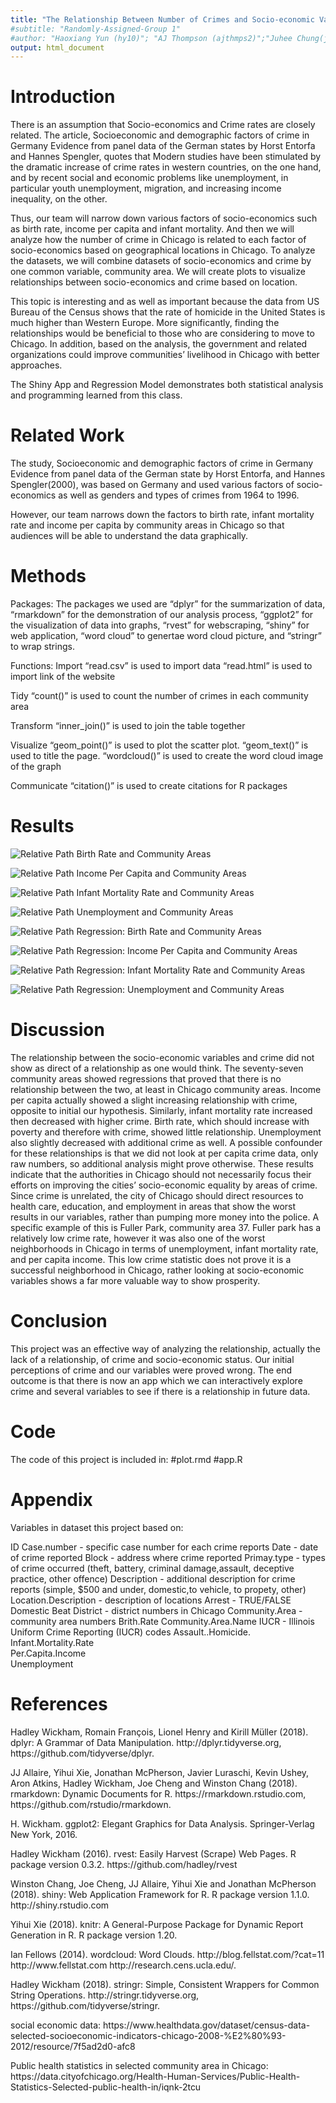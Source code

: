```yaml
---
title: "The Relationship Between Number of Crimes and Socio-economic Variables in different Chicago Communities"
#subtitle: "Randomly-Assigned-Group 1"
#author: "Haoxiang Yun (hy10)"; "AJ Thompson (ajthmps2)";"Juhee Chung(jchung68)"
output: html_document
---
```


# Introduction

There is an assumption that Socio-economics and Crime rates are closely related. The article, Socioeconomic and demographic factors of crime in Germany Evidence from panel data of the German states by Horst Entorfa and Hannes Spengler, quotes that Modern studies have been stimulated by the dramatic increase of crime rates in western countries, on the one hand, and by recent social and economic problems like unemployment, in particular youth unemployment, migration, and increasing income inequality, on the other. 

Thus, our team will  narrow down various factors of socio-economics such as birth rate, income per capita and infant mortality. And then we will analyze how the number of crime in Chicago is related to each factor of socio-economics based on geographical locations in Chicago. To analyze the datasets, we will combine datasets of socio-economics and crime by one common variable, community area. We will create plots to visualize relationships between socio-economics and crime based on location. 

This topic is interesting and as well as important because the data from US Bureau of the Census shows that the rate of homicide in the United States is much higher than Western Europe. More significantly, finding the relationships would be beneficial to those who are considering to move to Chicago. In addition, based on the analysis, the government and related organizations could improve communities’ livelihood in Chicago with better approaches.

The Shiny App and Regression Model demonstrates both statistical analysis and programming learned from this class.

# Related Work
The study, Socioeconomic and demographic factors of crime in Germany Evidence from panel data of the German state by Horst Entorfa, and Hannes Spengler(2000), was based on Germany and used various factors of socio-economics as well as genders and types of crimes from 1964 to 1996.

However, our team narrows down the factors to birth rate, infant mortality rate and income per capita by community areas in Chicago so that audiences will be able to understand the data graphically.

# Methods

Packages:
The packages we used are “dplyr” for the summarization of data, “rmarkdown” for the demonstration of our analysis process,  “ggplot2” for the visualization of data into graphs, "rvest" for webscraping, "shiny" for web application, "word cloud" to genertae word cloud picture, and "stringr" to wrap strings.

Functions:
Import
"read.csv" is used to import data
"read.html" is used to import link of the website

Tidy
"count()" is used to count the number of crimes in each community area

Transform
"inner_join()" is used to join the table together

Visualize
"geom_point()" is used to plot the scatter plot.
"geom_text()" is used to title the page.
"wordcloud()" is used to create the word cloud image of the graph

Communicate
"citation()" is used to create citations for R packages

# Results
![Relative Path](Birth Rate.png)
Birth Rate and Community Areas

![Relative Path](income per capita.png)
Income Per Capita and Community Areas

![Relative Path](infant mortality.png)
Infant Mortality Rate and Community Areas

![Relative Path](Unemployment.png)
Unemployment and Community Areas

![Relative Path](reg birth rate.png)
Regression: Birth Rate and Community Areas

![Relative Path](reg income.png)
Regression: Income Per Capita and Community Areas

![Relative Path](reg mortality.png)
Regression: Infant Mortality Rate and Community Areas

![Relative Path](reg unemploy.png)
Regression: Unemployment and Community Areas

# Discussion

The relationship between the socio-economic variables and crime did not show as direct of a relationship as one would think.  The seventy-seven community areas showed regressions that proved that there is no relationship between the two, at least in Chicago community areas.  Income per capita actually showed a slight increasing relationship with crime, opposite to initial our hypothesis.  Similarly, infant mortality rate increased then decreased with higher crime.  Birth rate, which should increase with poverty and therefore with crime, showed little relationship. Unemployment also slightly decreased with additional crime as well. A possible confounder for these relationships is that we did not look at per capita crime data, only raw numbers, so additional analysis might prove otherwise.  These results indicate that the authorities in Chicago should not necessarily focus their efforts on improving the cities’ socio-economic equality by areas of crime.  Since crime is unrelated, the city of Chicago should direct resources to health care, education, and employment in areas that show the worst results in our variables, rather than pumping more money into the police.  A specific example of this is Fuller Park, community area 37.  Fuller park has a relatively low crime rate, however it was also one of the worst neighborhoods in Chicago in terms of unemployment, infant mortality rate, and per capita income.  This low crime statistic does not prove it is a successful neighborhood in Chicago, rather looking at socio-economic variables shows a far more valuable way to show prosperity.  

# Conclusion

This project was an effective way of analyzing the relationship, actually the lack of a relationship, of crime and socio-economic status.  Our initial perceptions of crime and our variables were proved wrong.  The end outcome is that there is now an app which we can interactively explore crime and several variables to see if there is a relationship in future data.  

# Code
The code of this project is included in:
#plot.rmd
#app.R


# Appendix
Variables in dataset this project based on:

ID
Case.number - specific case number for each crime reports
Date - date of crime reported
Block - address where crime reported
Primay.type - types of crime occurred (theft, battery, criminal damage,assault, deceptive practice, other offence)
Description - additional description for crime reports (simple, $500 and under, domestic,to vehicle, to propety, other)
Location.Description - description of locations
Arrest - TRUE/FALSE
Domestic
Beat
District - district numbers in Chicago
Community.Area - community area numbers
Brith.Rate
Community.Area.Name
IUCR - Illinois Uniform Crime Reporting (IUCR) codes
 Assault..Homicide.
 Infant.Mortality.Rate      
 Per.Capita.Income  
Unemployment  


# References

Hadley Wickham, Romain François, Lionel Henry and Kirill Müller (2018). dplyr: A Grammar of Data
  Manipulation. http://dplyr.tidyverse.org, https://github.com/tidyverse/dplyr.

JJ Allaire, Yihui Xie, Jonathan McPherson, Javier Luraschi, Kevin Ushey, Aron Atkins, Hadley Wickham, Joe
  Cheng and Winston Chang (2018). rmarkdown: Dynamic Documents for R. https://rmarkdown.rstudio.com,
  https://github.com/rstudio/rmarkdown.
  
H. Wickham. ggplot2: Elegant Graphics for Data Analysis. Springer-Verlag New York, 2016.

Hadley Wickham (2016). rvest: Easily Harvest (Scrape) Web Pages. R package version 0.3.2.
  https://github.com/hadley/rvest

Winston Chang, Joe Cheng, JJ Allaire, Yihui Xie and Jonathan McPherson (2018). shiny: Web Application
  Framework for R. R package version 1.1.0. http://shiny.rstudio.com

Yihui Xie (2018). knitr: A General-Purpose Package for Dynamic Report Generation in R. R package version
  1.20.

Ian Fellows (2014). wordcloud: Word Clouds. http://blog.fellstat.com/?cat=11 http://www.fellstat.com
  http://research.cens.ucla.edu/.
  
Hadley Wickham (2018). stringr: Simple, Consistent Wrappers for Common String Operations.
  http://stringr.tidyverse.org, https://github.com/tidyverse/stringr.

social economic data:
https://www.healthdata.gov/dataset/census-data-selected-socioeconomic-indicators-chicago-2008-%E2%80%93-2012/resource/7f5ad2d0-afc8

Public health statistics in selected community area in Chicago:
https://data.cityofchicago.org/Health-Human-Services/Public-Health-Statistics-Selected-public-health-in/iqnk-2tcu


